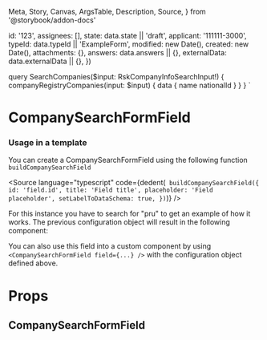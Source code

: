   Meta,
  Story,
  Canvas,
  ArgsTable,
  Description,
  Source,
} from '@storybook/addon-docs'


  id: '123',
  assignees: [],
  state: data.state || 'draft',
  applicant: '111111-3000',
  typeId: data.typeId || 'ExampleForm',
  modified: new Date(),
  created: new Date(),
  attachments: {},
  answers: data.answers || {},
  externalData: data.externalData || {},
})

  query SearchCompanies($input: RskCompanyInfoSearchInput!) {
    companyRegistryCompanies(input: $input) {
      data {
        name
        nationalId
      }
    }
  }
`

<Meta
  title="Application System/CompanySearchFormField"
  component={CompanySearchFormField}
/>

# CompanySearchFormField

### Usage in a template

You can create a CompanySearchFormField using the following function `buildCompanySearchField`

<Source
  language="typescript"
  code={dedent(`
    buildCompanySearchField({
      id: 'field.id',
      title: 'Field title',
      placeholder: 'Field placeholder',
      setLabelToDataSchema: true,
    })`)}
/>

For this instance you have to search for "pru" to get an example of how it works.
The previous configuration object will result in the following component:

<Canvas>
  <Story
    name="Default"
    height="400px"
    parameters={{
      apolloClient: {
        addTypename: false,
        mocks: [
          {
            request: {
              query: COMPANY_REGISTRY_COMPANIES,
              variables: {
                input: {
                  searchTerm: 'pru',
                  first: 100,
                },
              },
            },
            result: {
              data: {
                companyRegistryCompanies: {
                  data: [
                    {
                      name: 'Prufu fyrirtæki 1',
                      nationalId: '1111111111',
                    },
                    {
                      name: 'Prufu fyrirtæki 2',
                      nationalId: '2222222222',
                    },
                    {
                      name: 'Prufu fyrirtæki 3',
                      nationalId: '3333333333',
                    },
                  ],
                },
              },
            },
          },
        ],
      },
    }}
  >
    <CompanySearchFormField
      application={createMockApplication()}
      field={{
        id: 'field.id',
        title: 'Field title',
        placeholder: 'Field placeholder',
        setLabelToDataSchema: true,
      }}
    />
  </Story>
</Canvas>

You can also use this field into a custom component by using `<CompanySearchFormField field={...} />` with the configuration object defined above.

# Props

## CompanySearchFormField

<ArgsTable of={CompanySearchFormField} />
